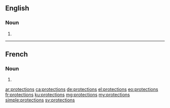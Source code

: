 ==English==

===Noun===
{{head|en|plural}}

# {{plural of|protection|lang=en}}

----

==French==

===Noun===
{{head|fr|plural|g=f-p}}

# {{plural of|protection|lang=fr}}

[[ar:protections]]
[[ca:protections]]
[[de:protections]]
[[el:protections]]
[[eo:protections]]
[[fr:protections]]
[[ku:protections]]
[[mg:protections]]
[[my:protections]]
[[simple:protections]]
[[sv:protections]]